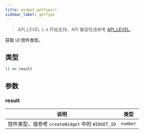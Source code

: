 ```yaml
---
title: widget.getType()
sidebar_label: getType
---
```


> API_LEVEL `2.0` 开始支持，API 兼容性请参考 [API_LEVEL](../../../../guides/framework/device/compatibility.md)。

获取 UI 控件类型。

## 类型

```ts
() => result
```

## 参数

### result

| 说明     | 类型     |
| -------- | -------- |
| 控件类型，值参考 `createWidget` 中的 `WIDGET_ID` | `number` |
